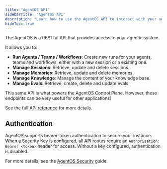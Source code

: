 ```yaml
---
title: "AgentOS API"
sidebarTitle: "AgentOS API"
description: "Learn how to use the AgentOS API to interact with your agentic system"
hideToc: true
---
```


The AgentOS is a RESTful API that provides access to your agentic system.

It allows you to:

- **Run Agents / Teams / Workflows**: Create new runs for your agents, teams and workflows, either with a new session or a existing one.
- **Manage Sessions**: Retrieve, update and delete sessions.
- **Manage Memories**: Retrieve, update and delete memories.
- **Manage Knowledge**: Manage the content of your knowledge base.
- **Manage Evals**: Retrieve, create, delete and update evals.

<Note>
This same API is what powers the AgentOS Control Plane. However, these endpoints can be very useful for other applications!
</Note>

See the full [API reference](/reference-api/overview) for more details.

## Authentication

AgentOS supports bearer-token authentication to secure your instance. 
When a Security Key is configured, all API routes require an `Authorization: Bearer <token>` header for access. Without a key configured, authentication is disabled.

For more details, see the [AgentOS Security](/agent-os/security) guide.